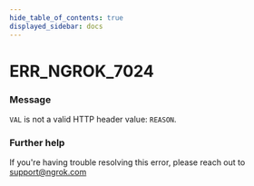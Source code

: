 ```yaml
---
hide_table_of_contents: true
displayed_sidebar: docs
---
```



# ERR_NGROK_7024

### Message

`VAL` is not a valid HTTP header value: `REASON`.

### Further help

If you're having trouble resolving this error, please reach out to [support@ngrok.com](mailto:support@ngrok.com?subject=Help%20with%20ERR_NGROK_7024)

<ErrorDetails error="err_ngrok_7024" />
